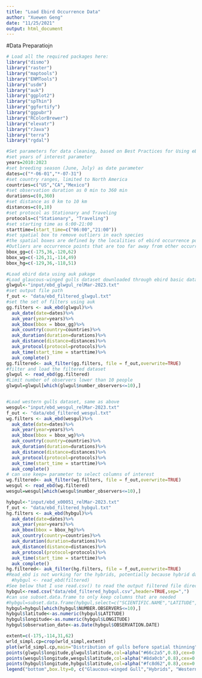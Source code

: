 ---
title: "Load Ebird Occurrence Data"
author: "Xuewen Geng"
date: "11/25/2021"
output: html_document
---

#Data Preparatiojn

```{r Load Library, cache=TRUE}
# Load all the required packages here:
library("dismo")
library("raster")
library("maptools")
library("ENMTools")
library("usdm")
library("auk")
library("ggplot2")
library("spThin")
library("ggfortify")
library("ggpubr")
library("RColorBrewer")
library("elevatr")
library("rJava")
library("terra")
library("rgdal")
```

```{r Data filtering: set parameters}
#Set parameters for data cleaning, based on Best Practices for Using eBird Data (Strimas-Mackey et al. 2023)
#set years of interest parameter
years=2010:2023
#set breeding season (June, July) as date parameter
dates=c("*-06-01","*-07-31")
#set country ranges, limited to North America
countries=c("US","CA","Mexico")
#set observation duration as 0 min to 360 min
durations=c(0,360)
#set distance as 0 km to 10 km
distances=c(0,10)
#set protocol as Stationary and Traveling
protocols=c("Stationary", "Traveling")
#set starting time as 6:00-21:00
starttime=(start_time=c("06:00","21:00"))
#set spatial box to remove outliers in each species
#the spatial boxes are defined by the localities of ebird occurrence point. 
#Outliers are occurrence points that are too far away from other occurrence points. 
bbox_gg=c(-175,36,-120,62)
bbox_wg=c(-126,31,-114,49)
bbox_hg=c(-129,36,-118,51)
```
```{r Data filtering: filtering parental species}
#Load ebird data using auk pakage
#Load glaucous-winged gulls dataset downloaded through ebird basic dataset
glwgul<-"input/ebd_glwgul_relMar-2023.txt"
#set output file path
f_out <- "data/ebd_filtered_glwgul.txt"
#set the set of filters using auk
gg.filters <- auk_ebd(glwgul)%>%
  auk_date(date=dates)%>%
  auk_year(year=years)%>%
  auk_bbox(bbox = bbox_gg)%>%
  auk_country(country=countries)%>%
  auk_duration(duration=durations)%>%
  auk_distance(distance=distances)%>%
  auk_protocol(protocol=protocols)%>%
  auk_time(start_time = starttime)%>%
  auk_complete()
gg.filtered<- auk_filter(gg.filters, file = f_out,overwrite=TRUE)
#filter and load the filtered dataset
glwgul <- read_ebd(gg.filtered)
#Limit number of observers lower than 10 people
glwgul=glwgul[which(glwgul$number_observers<=10),]


#Load western gulls dataset, same as above
wesgul<-"input/ebd_wesgul_relMar-2023.txt"
f_out <- "data/ebd_filtered_wesgul.txt"
wg.filters <- auk_ebd(wesgul)%>%
  auk_date(date=dates)%>%
  auk_year(year=years)%>%
  auk_bbox(bbox = bbox_wg)%>%
  auk_country(country=countries)%>%
  auk_duration(duration=durations)%>%
  auk_distance(distance=distances)%>%
  auk_protocol(protocol=protocols)%>%
  auk_time(start_time = starttime)%>%
  auk_complete()
# can use keep= parameter to select columns of interest
wg.filtered<- auk_filter(wg.filters, file = f_out,overwrite=TRUE)
wesgul <- read_ebd(wg.filtered)
wesgul=wesgul[which(wesgul$number_observers<=10),]

```
```{r Data filtering: Filtering hybrids}
hybgul<-"input/ebd_x00051_relMar-2023.txt"
f_out <- "data/ebd_filtered_hybgul.txt"
hg.filters <- auk_ebd(hybgul)%>%
  auk_date(date=dates)%>%
  auk_year(year=years)%>%
  auk_bbox(bbox = bbox_hg)%>%
  auk_country(country=countries)%>%
  auk_duration(duration=durations)%>%
  auk_distance(distance=distances)%>%
  auk_protocol(protocol=protocols)%>%
  auk_time(start_time = starttime)%>%
  auk_complete()
hg.filtered<- auk_filter(hg.filters, file = f_out,overwrite=TRUE)
#Read_ebd is not working for the hybrids, potentially because hybrid dataset lack the checklist colum so read_ebd can't work properly
  #hybgul <- read_ebd(filtered)
#See below that I use read.csv() to read the output filtered file directly, however, data types of several columns need to be changed.
hybgul<-read.csv("data/ebd_filtered_hybgul.csv",header=TRUE,sep=",")
#can use subset.data.frame to only keep columns that are needed
#hybgul=subset.data.frame(hybgul,select=c("SCIENTIFIC.NAME","LATITUDE","LONGITUDE","OBSERVATION.DATE"))
hybgul=hybgul[which(hybgul$NUMBER.OBSERVERS<=10),]
hybgul$latitude<-as.numeric(hybgul$LATITUDE)
hybgul$longitude<-as.numeric(hybgul$LONGITUDE)
hybgul$observation_date<-as.Date(hybgul$OBSERVATION.DATE)
```
```{r test plot}
extent=c(-175,-114,31,62)
wrld_simpl.cp=crop(wrld_simpl,extent)
plot(wrld_simpl.cp,main="Distribution of gulls before spatial thinning")
points(glwgul$longitude,glwgul$latitude,col=alpha("#66c2a5",0.8),cex=0.5,pch=3)
points(wesgul$longitude,wesgul$latitude,col=alpha("#8da0cb",0.8),cex=0.5,pch=3)
points(hybgul$longitude,hybgul$latitude,col=alpha("#fc8d62",0.8),cex=0.5,pch=3)
legend("bottom",box.lty=0, c("Glaucous-winged Gull","Hybrids", "Western Gull"),fill=c("#66c2a5","#fc8d62","#8da0cb"))

```

